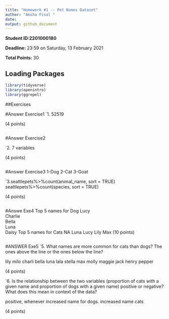 ```yaml
---
title: "Homework #1 -- Pet Names Dataset"
author: "Amsha Fisal "
date: 
output: github_document
---
```


**Student ID:2201000180**

**Deadline:** 23:59 on Saturday, 13 February 2021

**Total Points:** 30


## Loading Packages

```r

library(tidyverse)
library(openintro)
library(ggrepel)
```


##Exercises

#Answer Exercise1
`1. 52519

(4 points)
```r

```
#Answer Exercise2

`2. 7 variables

(4 points)

```r

```
#Answer Exercise3
1-Dog
2-Cat
3-Goat

`3.seattlepets%>%count(animal_name, sort = TRUE)
seattlepets%>%count(species, sort = TRUE)

(4 points)

```r

```
#Answe Exe4
Top 5 names for Dog
Lucy        
Charlie       
Bella         
Luna          
Daisy
Top 5 names for Cats
NA
Luna
Lucy
Lily
Max
(10 points)

```r

```
#ANSWER Exe5
`5.  What names are more common for cats than dogs? The ones above the line or the ones below the line?

lily
milo
charli
bella
luna
lala
stella
max
molly
maggie
jack
henry
pepper


(4 points)

`6. Is the relationship between the two variables (proportion of cats with a given name and proportion of dogs with a given name) positive or negative? What does this mean in context of the data?

positive, whenever increased name for dogs. increased name cats

(4 points)
